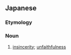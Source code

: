 ==Japanese==
{{ja-kanjitab|ふ|しん|じつ|yomi=on}}

===Etymology===
{{prefix|不|信実|t1=un-|t2=faithfulness|lang=ja|sort=しんじつ}}

===Noun===
{{ja-noun|ふしんじつ}}
# [[insincerity]]; [[unfaithfulness]]